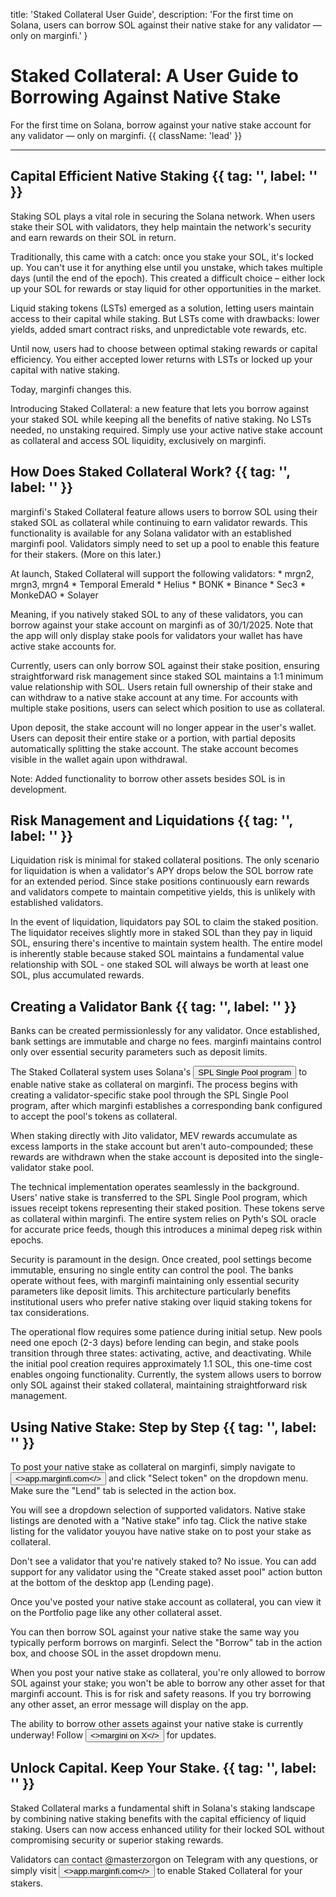 

  title: 'Staked Collateral User Guide',
  description: 'For the first time on Solana, users can borrow SOL against their native stake for any validator — only on marginfi.'
}

# Staked Collateral: A User Guide to Borrowing Against Native Stake

For the first time on Solana, borrow against your native stake account for any validator — only on marginfi. {{ className: 'lead' }}

---

## Capital Efficient Native Staking {{ tag: '', label: '' }}

Staking SOL plays a vital role in securing the Solana network. When users stake their SOL with validators, they help maintain the network's security and earn rewards on their SOL in return.

Traditionally, this came with a catch: once you stake your SOL, it's locked up. You can't use it for anything else until you unstake, which takes multiple days (until the end of the epoch). This created a difficult choice – either lock up your SOL for rewards or stay liquid for other opportunities in the market.

Liquid staking tokens (LSTs) emerged as a solution, letting users maintain access to their capital while staking. But LSTs come with drawbacks: lower yields, added smart contract risks, and unpredictable vote rewards, etc.

Until now, users had to choose between optimal staking rewards or capital efficiency. You either accepted lower returns with LSTs or locked up your capital with native staking.

Today, marginfi changes this.

Introducing Staked Collateral: a new feature that lets you borrow against your staked SOL while keeping all the benefits of native staking. No LSTs needed, no unstaking required. Simply use your active native stake account as collateral and access SOL liquidity, exclusively on marginfi.

## How Does Staked Collateral Work? {{ tag: '', label: '' }}

marginfi's Staked Collateral feature allows users to borrow SOL using their staked SOL as collateral while continuing to earn validator rewards. This functionality is available for any Solana validator with an established marginfi pool. Validators simply need to set up a pool to enable this feature for their stakers. (More on this later.)

<Note>
At launch, Staked Collateral will support the following validators:
* mrgn2, mrgn3, mrgn4
* Temporal Emerald
* Helius
* BONK
* Binance
* Sec3
* MonkeDAO
* Solayer

Meaning, if you natively staked SOL to any of these validators, you can borrow against your stake account on marginfi as of 30/1/2025. Note that the app will only display stake pools for validators your wallet has have active stake accounts for.
</Note>

Currently, users can only borrow SOL against their stake position, ensuring straightforward risk management since staked SOL maintains a 1:1 minimum value relationship with SOL. Users retain full ownership of their stake and can withdraw to a native stake account at any time. For accounts with multiple stake positions, users can select which position to use as collateral.

Upon deposit, the stake account will no longer appear in the user's wallet. Users can deposit their entire stake or a portion, with partial deposits automatically splitting the stake account. The stake account becomes visible in the wallet again upon withdrawal.

<Note>
Note: Added functionality to borrow other assets besides SOL is in development.
</Note>

## Risk Management and Liquidations {{ tag: '', label: '' }}

Liquidation risk is minimal for staked collateral positions. The only scenario for liquidation is when a validator's APY drops below the SOL borrow rate for an extended period. Since stake positions continuously earn rewards and validators compete to maintain competitive yields, this is unlikely with established validators.

In the event of liquidation, liquidators pay SOL to claim the staked position. The liquidator receives slightly more in staked SOL than they pay in liquid SOL, ensuring there's incentive to maintain system health. The entire model is inherently stable because staked SOL maintains a fundamental value relationship with SOL - one staked SOL will always be worth at least one SOL, plus accumulated rewards.

## Creating a Validator Bank {{ tag: '', label: '' }}

Banks can be created permissionlessly for any validator. Once established, bank settings are immutable and charge no fees. marginfi maintains control only over essential security parameters such as deposit limits.

The Staked Collateral system uses Solana's <Button href="https://spl.solana.com/single-pool" variant="text">SPL Single Pool program</Button> to enable native stake as collateral on marginfi. The process begins with creating a validator-specific stake pool through the SPL Single Pool program, after which marginfi establishes a corresponding bank configured to accept the pool's tokens as collateral.

<Note>
When staking directly with Jito validator, MEV rewards accumulate as excess lamports in the stake account but aren't auto-compounded; these rewards are withdrawn when the stake account is deposited into the single-validator stake pool.
</Note>

The technical implementation operates seamlessly in the background. Users' native stake is transferred to the SPL Single Pool program, which issues receipt tokens representing their staked position. These tokens serve as collateral within marginfi. The entire system relies on Pyth's SOL oracle for accurate price feeds, though this introduces a minimal depeg risk within epochs.

Security is paramount in the design. Once created, pool settings become immutable, ensuring no single entity can control the pool. The banks operate without fees, with marginfi maintaining only essential security parameters like deposit limits. This architecture particularly benefits institutional users who prefer native staking over liquid staking tokens for tax considerations.

The operational flow requires some patience during initial setup. New pools need one epoch (2-3 days) before lending can begin, and stake pools transition through three states: activating, active, and deactivating. While the initial pool creation requires approximately 1.1 SOL, this one-time cost enables ongoing functionality. Currently, the system allows users to borrow only SOL against their staked collateral, maintaining straightforward risk management.

## Using Native Stake: Step by Step {{ tag: '', label: '' }}

To post your native stake as collateral on marginfi, simply navigate to <Button href="https://app.marginfi.com" variant="text"><>app.marginfi.com</></Button> and click "Select token" on the dropdown menu. Make sure the "Lend" tab is selected in the action box.

<ImageComponent
  src={SelectDropdown}
  alt="photo"
/>

You will see a dropdown selection of supported validators. Native stake listings are denoted with a "Native stake" info tag. Click the native stake listing for the validator youyou have native stake on to post your stake as collateral.

<ImageComponent
  src={NativeStakeListings}
  alt="photo"
/>

Don't see a validator that you're natively staked to? No issue. You can add support for any validator using the "Create staked asset pool" action button at the bottom of the desktop app (Lending page).

<ImageComponent
  src={AddSupport}
  alt="photo"
/>

Once you've posted your native stake account as collateral, you can view it on the Portfolio page like any other collateral asset.

<ImageComponent
  src={NativeStakePortfolio}
  alt="photo"
/>

You can then borrow SOL against your native stake the same way you typically perform borrows on marginfi. Select the "Borrow" tab in the action box, and choose SOL in the asset dropdown menu.

<Note>
When you post your native stake as collateral, you're only allowed to borrow SOL against your stake; you won't be able to borrow any other asset for that marginfi account. This is for risk and safety reasons. If you try borrowing any other asset, an error message will display on the app.

The ability to borrow other assets against your native stake is currently underway! Follow <Button href="https://x.com/marginfi" variant="text"><>margini on X</></Button> for updates.
</Note>

<ImageComponent
  src={Borrow}
  alt="photo"
/>

## Unlock Capital. Keep Your Stake. {{ tag: '', label: '' }}

Staked Collateral marks a fundamental shift in Solana's staking landscape by combining native staking benefits with the capital efficiency of liquid staking. Users can now access enhanced utility for their locked SOL without compromising security or superior staking rewards.

Validators can contact @masterzorgon on Telegram with any questions, or simply visit <Button href="https://app.marginfi.com" variant="text"><>app.marginfi.com</></Button> to enable Staked Collateral for your stakers.
